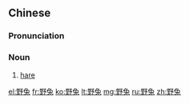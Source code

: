 {{also|野兎}}
==Chinese==
{{zh-forms}}

===Pronunciation===
{{zh-pron
|m=yětù
|c=je5 tou3
|mn=iá-thò͘
|cat=n
}}

===Noun===
{{zh-noun|mw=隻}}

# [[hare]]

{{zh-cat|Mammals}}

[[el:野兔]]
[[fr:野兔]]
[[ko:野兔]]
[[lt:野兔]]
[[mg:野兔]]
[[ru:野兔]]
[[zh:野兔]]